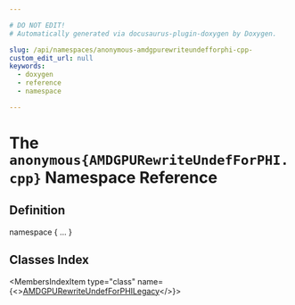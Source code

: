 ```yaml
---

# DO NOT EDIT!
# Automatically generated via docusaurus-plugin-doxygen by Doxygen.

slug: /api/namespaces/anonymous-amdgpurewriteundefforphi-cpp-
custom_edit_url: null
keywords:
  - doxygen
  - reference
  - namespace

---
```





# The `anonymous{AMDGPURewriteUndefForPHI.cpp}` Namespace Reference

<DoxygenPage pluginConfig={pluginConfig}>



## Definition

<CodeBlock>namespace &#123; ... &#125;</CodeBlock>

## Classes Index

<MembersIndex>

<MembersIndexItem
  type="class"
  name={<><a href="/docs/api/classes/anonymous-namespace-amdgpurewriteundefforphi-cpp-/amdgpurewriteundefforphilegacy">AMDGPURewriteUndefForPHILegacy</a></>}>
</MembersIndexItem>

</MembersIndex>


</DoxygenPage>
